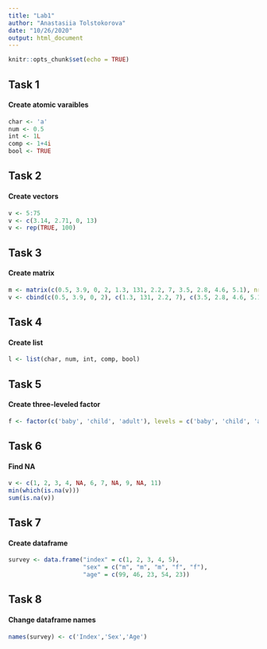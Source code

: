 ```yaml
---
title: "Lab1"
author: "Anastasiia Tolstokorova"
date: "10/26/2020"
output: html_document
---
```


```r
knitr::opts_chunk$set(echo = TRUE)
```

## Task 1

#### Create atomic varaibles

```r
char <- 'a'
num <- 0.5
int <- 1L
comp <- 1+4i 
bool <- TRUE
```
## Task 2

#### Create vectors

```r
v <- 5:75
v <- c(3.14, 2.71, 0, 13)
v <- rep(TRUE, 100)

```

## Task 3

#### Create matrix

```r
m <- matrix(c(0.5, 3.9, 0, 2, 1.3, 131, 2.2, 7, 3.5, 2.8, 4.6, 5.1), nrow = 4, ncol = 3)
v <- cbind(c(0.5, 3.9, 0, 2), c(1.3, 131, 2.2, 7), c(3.5, 2.8, 4.6, 5.1))

```
## Task 4

#### Create list

```r
l <- list(char, num, int, comp, bool)

```
## Task 5

#### Create three-leveled factor

```r
f <- factor(c('baby', 'child', 'adult'), levels = c('baby', 'child', 'adult'))

```

## Task 6

#### Find NA

```r
v <- c(1, 2, 3, 4, NA, 6, 7, NA, 9, NA, 11)
min(which(is.na(v)))
sum(is.na(v))

```

## Task 7

#### Create dataframe

```r
survey <- data.frame("index" = c(1, 2, 3, 4, 5),
                     "sex" = c("m", "m", "m", "f", "f"),
                     "age" = c(99, 46, 23, 54, 23))
```

## Task 8

#### Change dataframe names

```r
names(survey) <- c('Index','Sex','Age')
```

